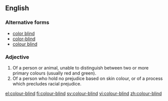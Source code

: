==English==

===Alternative forms===
*[[color blind]]
*[[color-blind]]
*[[colour blind]]

===Adjective===
{{en-adj|pos=[[colour]]-[[blind]]}}

# Of a person or animal, unable to distinguish between two or more primary colours (usually red and green).
# Of a person who hold no prejudice based on skin colour, or of a process which precludes racial prejudice.

[[el:colour-blind]]
[[fi:colour-blind]]
[[sv:colour-blind]]
[[vi:colour-blind]]
[[zh:colour-blind]]